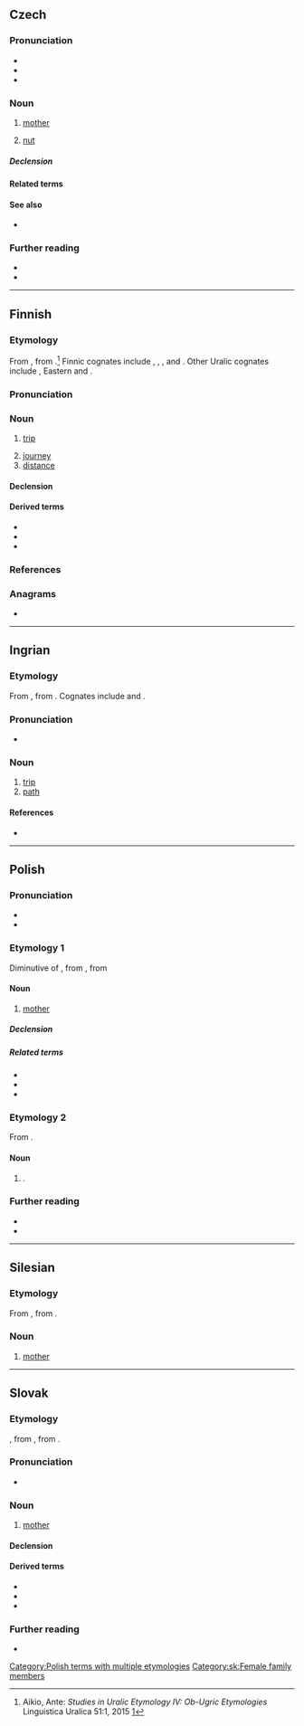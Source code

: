 {{also|mátka}}
==Czech==
{{wp|lang=cs}}

===Pronunciation===
* {{IPA|cs|/ˈmatka/}}
* {{audio|cs|Cs-matka.ogg|audio}}
* {{rhymes|cs|atka}}

===Noun===
{{cs-noun|g=f}}

# [[mother]]
#: {{syn|cs|máma|mamka|maminka|máti|mutr|mateř}}
#: {{ant|cs|otec}}
# [[nut]] {{gloss|of a bolt}}
#: {{syn|cs|matice}}

=====Declension=====
{{cs-decl-noun-auto|f|mat|k|a}}

====Related terms====
{{rel3|cs|máma|mamka|maminka|matička|máti|mateř|mateřský|mateřství|mateřídouška}}

====See also====
* {{l|cs|šroub}} {{qualifier|bolt}}

===Further reading===
* {{R:PSJC}}
* {{R:SSJC}}

{{topics|cs|Female family members}}

----

==Finnish==

===Etymology===
From {{inh|fi|fiu-fin-pro|*matka}}, from {{inh|fi|urj-pro|*mëtka}}.<ref>Aikio, Ante: ''Studies in Uralic Etymology IV: Ob-Ugric Etymologies'' Linguistica Uralica 51:1, 2015 [https://www.academia.edu/11646631/Studies_in_Uralic_Etymology_IV_Ob-Ugric_Etymologies?auto=download]</ref> Finnic cognates include {{cog|izh|matka}}, {{cog|krl|matka}}, {{cog|liv|matkā}}, {{cog|vep|matk}} and {{cog|vot|matka}}. Other Uralic cognates include {{cog|se|muotki}}, Eastern {{cog|kca||tr=muγət}} and {{cog|sel||tr=mi̮ti̮}}.

===Pronunciation===
{{fi-p}}

===Noun===
{{fi-noun}}

# [[trip]]
#: {{ux|fi|Guamille on '''matkaa''' 76 kilometriä.|The '''trip''' to Guam is 76 kilometres.}}
# [[journey]]
# [[distance]]

====Declension====
{{fi-decl-kala|matk|||a}}

====Derived terms====
* {{l|fi|matkata}}
* {{l|fi|matkia}}
* {{l|fi|matkustaa}}

===References===
<references/>

===Anagrams===
* {{anagrams|fi|a=aakmt|kamat}}

----

==Ingrian==

===Etymology===
From {{inh|izh|fiu-fin-pro|*matka}}, from {{inh|izh|urj-pro|*mëtka}}. Cognates include {{cog|fi|matka}} and {{cog|et|matk}}.

===Pronunciation===
* {{IPA|izh|/ˈmatka/}}

===Noun===
{{izh-noun|matan|matkaa}}

# [[trip]]
# [[path]]

====References====
* {{R:izh:Chernyavskij:2005}}

----

==Polish==
{{wp|lang=pl}}

===Pronunciation===
* {{pl-IPA}}
* {{audio|pl|Pl-matka.ogg|audio}}

===Etymology 1===
Diminutive of {{der|pl|zlw-opl|mać}}, from {{der|pl|sla-pro|*mati}}, from {{der|pl|ine-pro|*méh₂tēr}}

====Noun====
{{pl-noun|f}}

# [[mother]]

=====Declension=====
{{pl-decl-noun-f}}

=====Related terms=====
* {{l|pl|matczyny|pos=adjective}}
* {{l|pl|mama|pos=casual}}
* {{l|pl|mamusia|pos=diminutive}}

===Etymology 2===
From {{af|pl|mata|-ka}}.

====Noun====
{{pl-noun|f}}

# {{diminutive of|pl|mata}}.

===Further reading===
* {{R:pl:WSJP}}
* {{R:PWN}}

[[Category:Polish terms with multiple etymologies]]
{{c|pl|Female family members}}

----

==Silesian==

===Etymology===
From {{der|szl|sla-pro|*mati}}, from {{der|szl|ine-pro|*méh₂tēr}}.

===Noun===
{{head|szl|noun|g=f}}

# [[mother]]

----

==Slovak==

===Etymology===
{{suffix|sk|mať|ka}}, from {{der|sk|sla-pro|*mati}}, from {{der|sk|ine-pro|*méh₂tēr}}.

===Pronunciation===
* {{IPA|sk|/ˈmatka/}}

===Noun===
{{sk-noun|g=f|gen=matky|pl=matky|genpl=matiek|decl=žena}}

# [[mother]]
#: {{syn|sk|mať|mama|mamička|mater}}

====Declension====
{{sk-decl-noun|matka|matky|matke|matku|matke|matkou|matky|matiek|matkám|matky|matkách|matkami}}

====Derived terms====
* {{l|sk|materský}}
* {{l|sk|materinský}}
* {{l|sk|matkin}}

===Further reading===
* {{R:SDK}}

[[Category:sk:Female family members]]